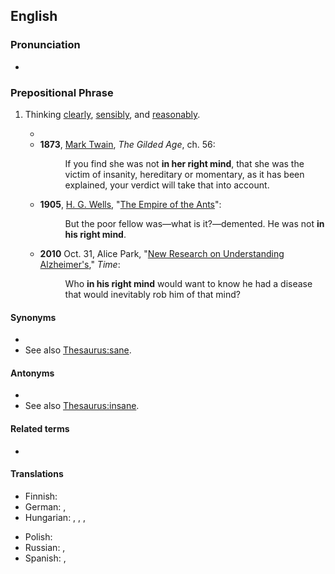 ==English==

===Pronunciation===
* {{audio|en|en-au-in one's right mind.ogg|Audio (AU)}}

===Prepositional Phrase===
{{head|en|prepositional phrase}}

# {{lb|en|idiomatic}} Thinking [[clearly]], [[sensibly]], and [[reasonably]].
#* {{RQ:Charlotte Bronte Shirley|chapter=1|passage=“Is Mike Hartley '''in his right mind''', do you think, sir?” inquired Sweeting simply.<br>“Can't tell, Davy. He may be crazed, or he may be only crafty.”}}
#* '''1873''', [[w:Mark Twain|Mark Twain]], ''The Gilded Age'', ch. 56:
#*: If you find she was not '''in her right mind''', that she was the victim of insanity, hereditary or momentary, as it has been explained, your verdict will take that into account.
#* '''1905''', [[w:H. G. Wells|H. G. Wells]], "[[w:Empire of the Ants|The Empire of the Ants]]":
#*: But the poor fellow was—what is it?—demented. He was not '''in his right mind'''.
#* '''2010''' Oct. 31, Alice Park, "[https://web.archive.org/web/20120819205530/http://www.time.com/time/magazine/article/0,9171,2025572,00.html New Research on Understanding Alzheimer's]," ''Time'':
#*: Who '''in his right mind''' would want to know he had a disease that would inevitably rob him of that mind?

====Synonyms====
* {{l|en|sane}}
* See also [[Thesaurus:sane]].

====Antonyms====
* {{l|en|out of one's mind}}
* See also [[Thesaurus:insane]].

====Related terms====
* {{l|en|right-minded}}

====Translations====
{{trans-top|sane}}
* Finnish: {{t+|fi|järjissään}}
* German: {{t|de|bei Sinnen}}, {{t|de|bei klarem Verstand}}
* Hungarian: {{t+|hu|normális}}, {{t|hu|épeszű}}, {{t+|hu|épelméjű}}, {{t|hu|eszénél van}}
{{trans-mid}}
* Polish: {{t|pl|przy zdrowych zmysłach}}
* Russian: {{t|ru|в здра́вом уме́}} {{qualifier|in healthy/sound mind}}, {{t|ru|в своём уме́}} {{qualifier|in one's (own) mind}}
* Spanish: {{t|es|en su sano juicio}}, {{t|es|en sus cabales}}
{{trans-bottom}}